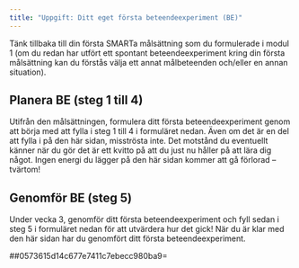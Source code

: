 ```yaml
---
title: "Uppgift: Ditt eget första beteendeexperiment (BE)"
---
```


Tänk tillbaka till din första SMARTa målsättning som du formulerade i
modul 1 (om du redan har utfört ett spontant beteendeexperiment kring
din första målsättning kan du förstås välja ett annat målbeteenden
och/eller en annan situation).

## Planera BE (steg 1 till 4)

Utifrån den målsättningen, formulera ditt första beteendeexperiment
genom att börja med att fylla i steg 1 till 4 i formuläret nedan. Även
om det är en del att fylla i på den här sidan, misströsta inte. Det
motstånd du eventuellt känner när du gör det är ett kvitto på att du
just nu håller på att lära dig något. Ingen energi du lägger på den här
sidan kommer att gå förlorad -- tvärtom!

## Genomför BE (steg 5)

Under vecka 3, genomför ditt första beteendeexperiment och fyll sedan i
steg 5 i formuläret nedan för att utvärdera hur det gick! När du är klar
med den här sidan har du genomfört ditt första beteendeexperiment.

##0573615d14c677e7411c7ebecc980ba9=
